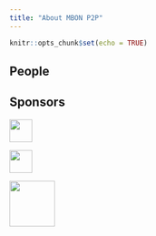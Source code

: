 ```yaml
---
title: "About MBON P2P"
---
```


```r
knitr::opts_chunk$set(echo = TRUE)
```

## People


## Sponsors

<img width="40px" src="images/logo_NASA.svg"/>

<img width="40px" src="images/logo_NOAA.svg"/>

<img width="80px" src="images/logo_AmeriGEOSS.svg"/>

